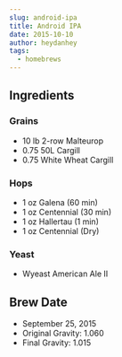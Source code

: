 ```yaml
---
slug: android-ipa
title: Android IPA
date: 2015-10-10
author: heydanhey
tags:
  - homebrews
---
```

## Ingredients

### Grains

* 10 lb 2-row Malteurop 
* 0.75 50L Cargill
* 0.75 White Wheat Cargill

### Hops

* 1 oz Galena (60 min)
* 1 oz Centennial (30 min)
* 1 oz Hallertau (1 min)
* 1 oz Centennial (Dry)

### Yeast

* Wyeast American Ale II

## Brew Date

* September 25, 2015
* Original Gravity: 1.060
* Final Gravity: 1.015